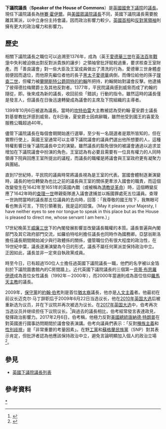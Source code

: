 {{Infobox Political post
|post            = 下議院議長
|body            = 大不列顛及北愛爾蘭聯合王國<br/>國會
|insignia        = House of Commons of the United Kingdom.svg
|insigniasize    = 240px
|insigniacaption = 
|nativename      =
|image           = Official portrait of Rt Hon Sir Lindsay Hoyle MP crop 2.jpg
|imagesize       = 
|incumbent       = [[林賽·霍伊爾|林賽·霍伊爾]]
|incumbentsince  = 2019年11月4日
|style           = 閣下（The Right Honourable ）<br>議長先生／女士（ Mr/Madam Speaker ，在議院中）
|residence       = [[西敏宮|西敏宮]]
|appointer = [[英國君主|英國君主]]（先經由下議院選出）
|termlength      = 每屆會期開始
|formation       = 1377年
|succession      = 
|inaugural       = [[托馬斯·亨格福德|托馬斯·亨格福德]]
|website         = {{url|www.parliament.uk}}
}}
{{PoliticsUK}}
'''下議院議長'''（'''Speaker of the House of Commons'''）是[[英國|英國]][[英國國會|國會]][[英國下議院|下議院]]的[[議長|議長]]。現任下議院議長為[[林賽·霍伊爾|林賽·霍伊爾]]。與[[美國眾議院議長|美國眾議院議長]]不同，英國下議院議長需要脫離其黨派，以中立身份主持會議，因而政治影響力較少。[[英國首相|英國首相]]和[[反對黨領袖_(英國)|反對黨領袖]]則擁有更大的政治權力和影響力。

== 歷史 ==
相關下議院議長之職位可以追溯至1376年，{{link-en|彼得·德拉梅爾爵士|Peter de la Mare|彼得·德拉梅爾爵士}}成為{{link-en|善良議會|Good Parliament|善良議會}}（英王[[愛德華三世|愛德華三世]]在[[英法百年戰爭|英法百年戰爭]]中失利被迫做出對反對派貴族的讓步）之領袖曾批評賦稅過重，要求核查王室財產。而「善良議會」對一些大臣及王室成員做出了清洗的行為，愛德華三世身體虛弱便因而退位，而他原先繼位者他的長子[[黑太子愛德華|黑太子愛德華]]病倒，而傳位給他的孫子[[理查二世|理查二世]]，但權力被[[蘭開斯特公爵|蘭開斯特公爵]][[岡特的約翰|岡特的約翰]]所把持，約翰開始對議會反擊。他逮捕了彼得德拉梅爾爵士及其他反對者。1377年，平民院議員感到威脅而成了約翰的隨從，即{{link-en|糟糕議會|Bad Parliament|糟糕議會}}。後來{{link-en|托馬斯·亨格福德|Thomas Hungerford (Speaker)|托馬斯·亨格福德}}成為新的議長，收回前些「錯誤」行動的指令。雖然這時的議長僅是發言人，但議長在日後迅速轉變成為議會的主席及下院組織的主導者。

1399年10月6日{{link-en|約翰·夏安爵士|John Cheyne (speaker)|約翰·夏安爵士}}被選為議長。當時的[[坎特伯雷|坎特伯雷]]大主教{{link-en|托馬斯·阿倫德爾|Thomas Arundel|托馬斯·阿倫德爾}}被認為受約翰·夏安爵士議長對基督教批評感到威脅。在8日後，夏安爵士因病辭職，雖然他受到國王的喜愛及服務公職超過40年。

儘管下議院議長在每個會期開始進行選舉，至少有一名競選者是眾所皆知的，但在實際行使上，英國王室通常可以主導下議院議會的議員們選出他所想要的人，這種特權影響日後下議院議長中立的演變。雖然議長的豁免很快的被議會通過以追求並增加在下議院議會中扮演的角色，王室認為有必要且需要有一位具有權力的人同時領導下院與回應王室所提出的議程，而議長的職權是將議會與王室政府更有凝聚力與團結。

直到17世紀時，平民院的議員時常將議長視為是王室的代表。當國會體制逐漸演變時，議長的地位轉變為也比之前的議長與王室的關係更牽涉入國會的職責，而這個改變發生在1642年至1651年的英國內戰（或被稱為[[清教徒革命|清教徒革命]]）時，這個轉變反應了1642年時的[[查理一世_(英格蘭)|查理一世]]帶親衛隊進入議會逮捕並以叛國罪處死五位議員。查理一世詢問當時的議長{{link-en|威廉·倫索爾|William Lenthall|威廉·倫索爾}}那五位議員的去向時，回答：「我尊敬的國王陛下，我無眼可看也無舌可言，下院引領著我，我是這的奴僕。（May it please your Majesty, I have neither eyes to see nor tongue to speak in this place but as the House is pleased to direct me, whose servant I am here.）」

17世紀晚英王[[奥兰治亲王威廉三世|威廉三世]]下的內閣發展影響並改變議長職權的本質。議長普遍與內閣部門及其它政府部門交流，如羅伯特哈利擔任議長也同時作為國務卿。亞瑟翁斯洛擔任議長期間開始減少與行政體係的關係，儘管職位仍有很大程度的政治性，在19世紀中葉，議長遂漸演變為今日的形式，議長不屬任何黨派並保持政治中立。正因如此，議長並非一定來自執政黨成員。

時至今日，已有超過150位人士擔任過英國下議院議長一職，他們的名字被以金箔刻於下議院圖書館內的C房間牆上。近代英國下議院議長的三個第一[[貝蒂·布思羅伊德|貝蒂·布思羅伊德]]成為首位女性議長（1992年－2000年），而2000年當遢{{link-en|斯坪本男爵邁克爾·馬丁|Michael Martin, Baron Martin of Springburn|邁克爾·馬丁}}則成為首位信仰[[羅馬天主教|羅馬天主教]]的議長。

2009年，[[保守黨_(英國)|保守黨]]的[[约翰·伯考_(英国)|約翰·伯考]]則是首位[[英國猶太人|猶太裔]]議長，他亦是[[人文主義|人文主義]]者。他最初在前议长迈克尔·马丁辞职后于2009年6月22日当选议长，他在[[2010年英國大選|2010年英国大选]]后被重新选为议员，并在下议院并再次被选为议长。在[[2017年英國大選|2017年英国大选]]中，伯考再次当选议员并继续担任下议院议长。<ref>{{Cite news|url=http://www.bbc.com/news/uk-politics-32784978|title=John Bercow to continue as Commons Speaker with MPs' backing|date=2015-05-18|newspaper=BBC News|accessdate=2017-04-20|language=en-GB|archive-date=2020-11-15|archive-url=https://web.archive.org/web/20201115091705/https://www.bbc.com/news/uk-politics-32784978|dead-url=no}}</ref>與過去的議長相比，伯考經常發言表達政見，發揮政治影響力。2017年2月6日，伯考稱，他極力反對[[美國總統|美國總統]][[唐納德·特朗普|唐納德·特朗普]]在對英國進行國事訪問期間於議會發表演講。伯考向議員們表示：「反對[[種族主義|種族主義]]和[[性別歧視|性別歧視]]」是「非常重要的考量因素」。在野[[工黨_(英國)|工黨]]和[[蘇格蘭民族黨|蘇格蘭民族黨]]（SNP）對其表示肯定，但批評者認為他應該保持政治中立，避免言論明顯加入個人的政治立場<ref>{{cite web |title=英下議院議長伯考：特朗普不該在議會演講 |url=http://www.bbc.com/zhongwen/trad/world-38891812 |publisher=BBC中文網 |date=06-02-2017 |accessdate=07-02-2017 |archive-date=2020-11-16 |archive-url=https://web.archive.org/web/20201116003603/https://www.bbc.com/zhongwen/trad/world-38891812 |dead-url=no }}</ref>。

== 參見 ==
* [[英國下議院議長列表|英國下議院議長列表]]

== 參考資料 ==
<div class="references-small">
<references />
</div>

[[Category:英国下议院议长|*]]